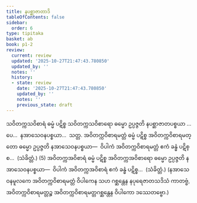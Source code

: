 ```yaml
---
title: နပစ္ဆာဇာတာဒိ
tableOfContents: false
sidebar:
  order: 6
type: tipitaka
basket: ab
book: p1-2
review:
  current: review
  updated: '2025-10-27T21:47:43.780850'
  updated_by: ''
  notes: ''
  history:
  - state: review
    date: '2025-10-27T21:47:43.780850'
    updated_by: ''
    notes: ''
    previous_state: draft
---
```



<ReviewStatus review={frontmatter.review} showDetails={true} />

<HypothesisAnnotation frontmatter={frontmatter} />

<DynamicBreadcrumb />

<Division number="38" book="p1-2" e="ch" v="37" p="26">

<Paragraph number="168" book="p1-2">
သဝိတက္ကသဝိစာရံ ဓမ္မံ ပဋိစ္စ သဝိတက္ကသဝိစာရော ဓမ္မော ဥပ္ပဇ္ဇတိ နပစ္ဆာဇာတပစ္စယာ …ပေ…  နအာသေဝနပစ္စယာ…  သတ္တ.
</Paragraph>

<Paragraph number="169" book="p1-2">
အဝိတက္ကဝိစာရမတ္တံ ဓမ္မံ ပဋိစ္စ အဝိတက္ကဝိစာရမတ္တော ဓမ္မော ဥပ္ပဇ္ဇတိ နအာသေဝနပစ္စယာ—  ဝိပါကံ အဝိတက္ကဝိစာရမတ္တံ ဧကံ ခန္ဓံ ပဋိစ္စ…  (သံခိတ္တံ.) (5)
</Paragraph>

<Paragraph number="170" book="p1-2">
အဝိတက္ကအဝိစာရံ ဓမ္မံ ပဋိစ္စ အဝိတက္ကအဝိစာရော ဓမ္မော ဥပ္ပဇ္ဇတိ နအာသေဝနပစ္စယာ—  ဝိပါကံ အဝိတက္ကအဝိစာရံ ဧကံ ခန္ဓံ ပဋိစ္စ…  (သံခိတ္တံ.)
</Paragraph>

<Paragraph number="171" book="p1-2">
(နအာသေဝနမူလကေ အဝိတက္ကဝိစာရမတ္တံ ဝိပါကေန သဟ ဂစ္ဆန္တေန နပုရေဇာတသဒိသံ ကာတဗ္ဗံ, အဝိတက္ကဝိစာရမတ္တဉ္စ အဝိတက္ကဝိစာရမတ္တဂစ္ဆန္တေန ဝိပါကော ဒဿေတဗ္ဗော.)
</Paragraph>
</Division>